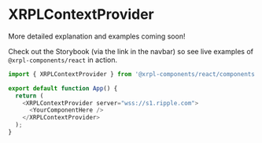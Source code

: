 # XRPLContextProvider

More detailed explanation and examples coming soon!

Check out the Storybook (via the link in the navbar) so see live examples of `@xrpl-components/react` in action.

```js
import { XRPLContextProvider } from '@xrpl-components/react/components';

export default function App() {
  return (
    <XRPLContextProvider server="wss://s1.ripple.com">
      <YourComponentHere />
    </XRPLContextProvider>
  );
}
```
